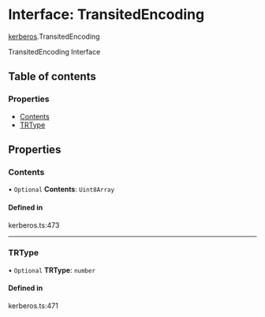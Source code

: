 # Interface: TransitedEncoding

[kerberos](/templates/protocols/javascript/modules/kerberos.md).TransitedEncoding

TransitedEncoding Interface

## Table of contents

### Properties

- [Contents](/templates/protocols/javascript/modules/kerberos.TransitedEncoding.md#contents)
- [TRType](/templates/protocols/javascript/modules/kerberos.TransitedEncoding.md#trtype)

## Properties

### Contents

• `Optional` **Contents**: `Uint8Array`

#### Defined in

kerberos.ts:473

___

### TRType

• `Optional` **TRType**: `number`

#### Defined in

kerberos.ts:471
